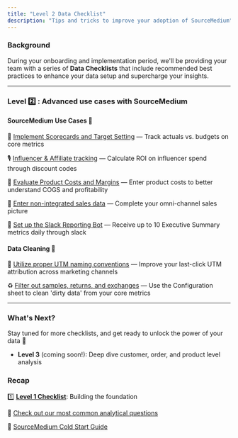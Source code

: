 ```yaml
---
title: "Level 2 Data Checklist"
description: "Tips and tricks to improve your adoption of SourceMedium"
---
```


### Background

During your onboarding and implementation period, we'll be providing your team with a series of **Data Checklists** that include 
recommended best practices to enhance your data setup and supercharge your insights.

---

### **Level** 2️⃣ **: Advanced use cases with SourceMedium**

#### SourceMedium Use Cases 🦾

🎯 [Implement Scorecards and Target Setting](/data-inputs/configuration-sheet/can-i-set-targets-in-my-dashboard) — Track actuals vs. budgets on core metrics 

🎙️ [Influencer & Affiliate tracking](/data-inputs/configuration-sheet/how-can-i-track-influencer-spend-and-performance) — Calculate ROI on influencer spend through discount codes  

💸 [Evaluate Product Costs and Margins](/data-inputs/configuration-sheet/costs/how-do-i-surface-product-costs-from-platforms-outside-of-shopify-into-my-dashboard) — Enter product costs to better understand COGS and profitability 

🛒 [Enter non-integrated sales data](/data-inputs/configuration-sheet/how-do-i-enter-non-integrated-sales-data-sales-tab) — Complete your omni-channel sales picture 

🧩 [Set up the Slack Reporting Bot](/help-center/faq/account-management-faqs/what-metrics-can-i-include-in-my-daily-slack-bot-report) — Receive up to 10 Executive Summary metrics daily through slack

#### Data Cleaning 🧹

🐾 [Utilize proper UTM naming conventions](/help-center/faq/account-management-faqs/how-can-i-improve-my-last-click-attribution) — Improve your last-click UTM attribution across marketing channels

♻️ [Filter out samples, returns, and exchanges](/help-center/faq/configuration-sheet-faqs/how-can-i-filter-out-samples-returns-and-exchanges) — Use the Configuration sheet to clean 'dirty data' from your core metrics

---

### **What's Next?**

Stay tuned for more checklists, and get ready to unlock the power of your data 🔐

- **Level 3** (coming soon!): Deep dive customer, order, and product level analysis

### **Recap**

1️⃣ [**Level 1 Checklist**](/source-medium-university/getting-started/level-1-data-checklist): Building the foundation

💭 [Check out our most common analytical questions](/source-medium-university/getting-started/thinking-analytically/common-analytical-questions)

🥶 [SourceMedium Cold Start Guide](/source-medium-university/getting-started/cold-start/cold-start-guide-home)
